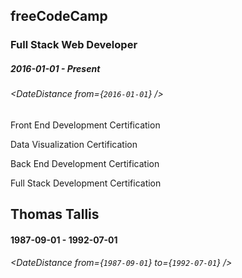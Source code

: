## freeCodeCamp

### Full Stack Web Developer

##### 2016-01-01 - Present

###### <DateDistance from={`2016-01-01`} />

<Education>


Front End Development Certification

Data Visualization Certification

Back End Development Certification

Full Stack Development Certification

</Education>


## Thomas Tallis

#### 1987-09-01 - 1992-07-01

###### <DateDistance from={`1987-09-01`} to={`1992-07-01`} />
